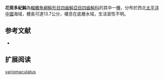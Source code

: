 {{Speciesbox
| name = 花斑多紀魨
| image = 
| image_width = 250px
| status = NE
| status_system = IUCN3.1 
| genus = Lagocephalus
| species = variomaculatus
| authority = Li & Kuang, 2002
| synonyms = 
}}
'''花斑多紀魨'''為[[輻鰭魚綱|輻鰭魚綱]][[魨形目|魨形目]][[四齒魨亞目|四齒魨亞目]][[四齒魨科|四齒魨科]]的其中一[[種|種]]，分布於西北[[太平洋|太平洋]][[中國|中國]]海域，體長可達13.7公分，棲息在底層水域，生活習性不明。
==参考文献==
*{{FishBase_species|genus=Takifugu|species=variomaculatus|year=2014|month=3}}

== 扩展阅读 ==
{{refbegin}}
{{wikispecies-inline|Takifugu variomaculatus|花斑多紀魨}}
{{refend}}
{{Taxonbar|from=Q2280118}}

[[Category:東方魨屬|variomaculatus]]


{{魚類小作品}}